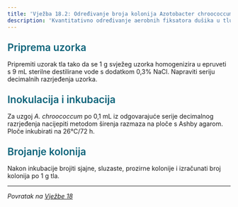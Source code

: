 ```yaml
---
title: 'Vježba 18.2: Određivanje broja kolonija Azotobacter chroococcum u tlu'
description: 'Kvantitativno određivanje aerobnih fiksatora dušika u tlu'
---
```


<h3 style="color: #096279; font-size: 1.4rem; font-weight: 600; margin: 1.5rem 0 1rem 0;">Priprema uzorka</h3>

Pripremiti uzorak tla tako da se 1 g svježeg uzorka homogenizira u epruveti s 9 mL sterilne destilirane vode s dodatkom 0,3% NaCl. Napraviti seriju decimalnih razrjeđenja uzorka.

<h3 style="color: #096279; font-size: 1.4rem; font-weight: 600; margin: 1.5rem 0 1rem 0;">Inokulacija i inkubacija</h3>

Za uzgoj *A. chroococcum* po 0,1 mL iz odgovarajuće serije decimalnog razrjeđenja nacijepiti metodom širenja razmaza na ploče s Ashby agarom. Ploče inkubirati na 26°C/72 h.

<h3 style="color: #096279; font-size: 1.4rem; font-weight: 600; margin: 1.5rem 0 1rem 0;">Brojanje kolonija</h3>

Nakon inkubacije brojiti sjajne, sluzaste, prozirne kolonije i izračunati broj kolonija po 1 g tla.

---

*Povratak na [Vježbe 18](/poglavlje-18/vjezba-18)*
